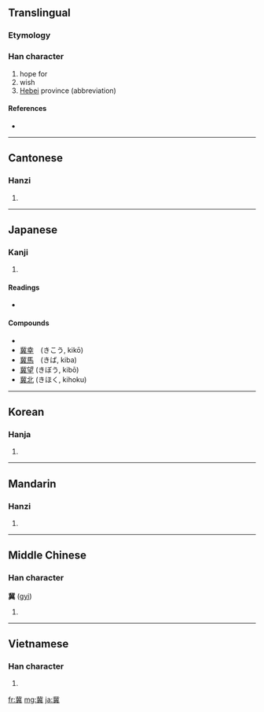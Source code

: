 ==Translingual==

===Etymology===
{{Han compound|北|異|c1=s|c2=p|ls=psc}}

===Han character===
{{Han char|rn=12|rad=八|as=14|sn=16|four=1180<sub>1</sub>|canj=中心田廿金 (LPWTC)}}

# hope for
# wish
# [[:w:Hebei|Hebei]] province (abbreviation)

====References====
* {{Han ref|kx=0128.240|dkj=01500|dj=0289.030|hdz=10253.080|uh=5180|ud=20864|bh=BEAC|bd=48812}}

----

==Cantonese==

===Hanzi===
{{yue-hanzi|jyut=|y=kei3}}

# {{defn|Cantonese|sort=八14}}

----

==Japanese==

===Kanji===
{{ja-kanji|grade=|rs=八14}}

# {{defn|Japanese}}

====Readings====
* {{ja-readings|on=[[き]] (ki)|kun=[[こいねがう]] (koinegau), [[こいねがわ]] (koinegawa)}}

====Compounds====
*{{term|冀願||[[wish]]|tr=きがん, kigan|sc=Jpan|lang=ja}}
*[[冀幸]]　(きこう, kikō)
*[[冀馬]]　(きば, kiba)
*[[冀望]] (きぼう, kibō)
*[[冀北]] (きほく, kihoku)

----

==Korean==

===Hanja===
{{ko-hanja|hangeul=기|rv=gi|mr=ki}}

# {{defn|Korean|sort=八14}}

----

==Mandarin==

===Hanzi===
{{cmn-hanzi|pin=[[jì]] ([[ji4]])|wg=chi<sup>4</sup>}}

# {{defn|Mandarin|sort=八14}}

----

==Middle Chinese==

===Han character===
'''冀''' ([[gyi]])

# {{defn|Middle Chinese|sort=八14}}

----

==Vietnamese==

===Han character===
{{vi-hantu|[[kí]]|rs=八14}}

# {{defn|Vietnamese|sort=八14}}

[[fr:冀]]
[[mg:冀]]
[[ja:冀]]